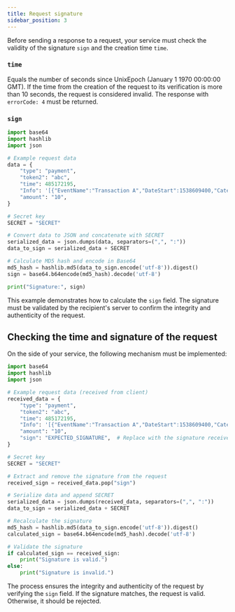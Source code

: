 ```yaml
---
title: Request signature
sidebar_position: 3
---
```


Before sending a response to a request, your service must check the validity of
the signature `sign` and the creation time `time`.

### `time`

Equals the number of seconds since UnixEpoch (January 1 1970 00:00:00 GMT).
If the time from the creation of the request to its verification is more than 10
seconds, the request is considered invalid. The response with `errorCode: 4` 
must be returned.

### `sign`

```python
import base64
import hashlib
import json

# Example request data
data = {
    "type": "payment",
    "token2": "abc",
    "time": 485172195,
    "Info": '[{"EventName":"Transaction A","DateStart":1538609400,"Category":"Category Name"}]',
    "amount": "10",
}

# Secret key
SECRET = "SECRET"

# Convert data to JSON and concatenate with SECRET
serialized_data = json.dumps(data, separators=(",", ":"))
data_to_sign = serialized_data + SECRET

# Calculate MD5 hash and encode in Base64
md5_hash = hashlib.md5(data_to_sign.encode('utf-8')).digest()
sign = base64.b64encode(md5_hash).decode('utf-8')

print("Signature:", sign)
```

This example demonstrates how to calculate the `sign` field. The signature must be validated by the recipient's server to confirm the integrity and authenticity of the request.

## Checking the time and signature of the request

On the side of your service, the following mechanism must be implemented:

```python
import base64
import hashlib
import json

# Example request data (received from client)
received_data = {
    "type": "payment",
    "token2": "abc",
    "time": 485172195,
    "Info": '[{"EventName":"Transaction A","DateStart":1538609400,"Category":"Category Name"}]',
    "amount": "10",
    "sign": "EXPECTED_SIGNATURE",  # Replace with the signature received in the request
}

# Secret key
SECRET = "SECRET"

# Extract and remove the signature from the request
received_sign = received_data.pop("sign")

# Serialize data and append SECRET
serialized_data = json.dumps(received_data, separators=(",", ":"))
data_to_sign = serialized_data + SECRET

# Recalculate the signature
md5_hash = hashlib.md5(data_to_sign.encode('utf-8')).digest()
calculated_sign = base64.b64encode(md5_hash).decode('utf-8')

# Validate the signature
if calculated_sign == received_sign:
    print("Signature is valid.")
else:
    print("Signature is invalid.")
```

The process ensures the integrity and authenticity of the request by verifying the `sign` field. If the signature matches, the request is valid. Otherwise, it should be rejected.
